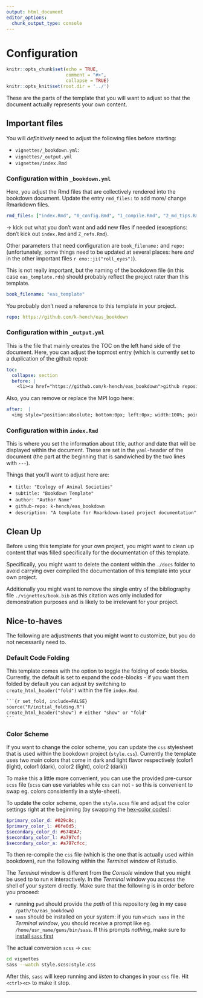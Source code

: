 ```yaml
---
output: html_document
editor_options:
  chunk_output_type: console
---
```


# Configuration

```r
knitr::opts_chunk$set(echo = TRUE,
                      comment = "#>",
                      collapse = TRUE)
knitr::opts_knit$set(root.dir = '../')
```

These are the parts of the template that you will want to adjust so that the document actually represents your own content.

## Important files

You will *definitively* need to adjust the following files before starting:

- `vignettes/_bookdown.yml`:
- `vignettes/_output.yml`
- `vignettes/index.Rmd`

### Configuration within `_bookdown.yml`

Here, you adjust the Rmd files that are collectively rendered into the bookdown document.
Update the entry `rmd_files:` to add more/ change Rmarkdown files.

```yml
rmd_files: ["index.Rmd", "0_config.Rmd", "1_compile.Rmd", "2_md_tips.Rmd", "3_template_script.Rmd", "Z_refs.Rmd"]
```

$\rightarrow$ kick out what you don't want and add new files if needed (exceptions: don't kick out `index.Rmd` and `Z_refs.Rmd`).

Other parameters that need configuration are `book_filename:` and `repo:` (unfortunately, some things need to be updated at several places: here *and* in the other important files `r emo::ji("roll_eyes")`).

This is not really important, but the naming of the bookdown file (in this case `eas_template.rds`) should probably reflect the project rater than this template.

```yml
book_filename: "eas_template"

```

You probably don't need a reference to this template in your project.

```yml
repo: https://github.com/k-hench/eas_bookdown
```

### Configuration within `_output.yml`

This is the file that mainly creates the TOC on the left hand side of the document.
Here, you can adjust the topmost entry (which is currently set to a duplication of the github repo):

```yml
toc:
  collapse: section
  before: |
    <li><a href="https://github.com/k-hench/eas_bookdown">github repository</a></li>
```

Also, you can remove or replace the MPI logo here:

```yml
after:  |
  <img style="position:absolute; bottom:0px; left:0px; width:100%; pointer-events:none;" src="./img/eas_logo.svg">
```

### Configuration within `index.Rmd`

This is where you set the information about title, author and date that will be displayed within the document.
These are set in the `yaml`-header of the document (the part at the beginning that is sandwiched by the two lines with `---`).

Things that you'll want to adjust here are:

- `title: "Ecology of Animal Societies"`
- `subtitle: "Bookdown Template"`
- `author: "Author Name"`
- `github-repo: k-hench/eas_bookdown`
- `description: "A template for Rmarkdown-based project documentation"`

## Clean Up

Before using this template for your own project, you might want to clean up content that was filled specifically for the documentation of this template.

Specifically, you might want to delete the content within the `./docs` folder to avoid carrying over compiled the documentation of this template into your own project.

Additionally you might want to remove the single entry of the bibliography file `./vignettes/book.bib` as this citation was only included for demonstration purposes and is likely to be irrelevant for your project.

## Nice-to-haves

The following are adjustments that you might *want* to customize, but you do not necessarily need to.

### Default Code Folding

This template comes with the option to toggle the folding of code blocks.
Currently, the default is set to expand the code-blocks - if you want them folded by default you can adjust by switching to `create_html_header("fold")` within the file `index.Rmd`. 

```md
`​``{r set_fold, include=FALSE}
source("R/initial_folding.R")
create_html_header("show") # either "show" or "fold"
`​``
```

### Color Scheme

If you want to change the color scheme, you can update the `css` stylesheet that is used within the bookdown project (`style.css`).
Currently the template uses two main colors that come in dark and light flavor respectively (<span class="c1l">color1 (light)</span>, <span class="c1d">color1 (dark)</span>, <span class="c2l">color2 (light)</span>, <span class="c2d">color2 (dark)</span>)

To make this a little more convenient, you can use the provided pre-cursor `scss` file (`scss` can use variables while `css` can not - so this is convenient to swap eg. colors consistently in a style-sheet).

To update the color scheme, open the `style.scss` file and adjust the color settings right at the beginning (by swapping the [hex-color codes](https://www.hexcolortool.com/#029c8c)):

```scss
$primary_color_d: #029c8c;
$primary_color_l: #6fe0d5;
$secondary_color_d: #674EA7;
$secondary_color_l: #a797cf;
$secondary_color_a: #a797cfcc;
```

To then re-compile the `css` file (which is the one that is actually used within bookdown), run the following within the *Terminal* window of Rstudio.

:::beware
The *Terminal* window is different from the *Console* window that you might be used to to run `R` interactively.
In the *Terminal* window you access the shell of your system directly. Make sure that the following is in order before you proceed:

- running `pwd` should provide the *path* of this repository (eg in my case `/path/to/eas_bookdown`)
- `sass` should be installed on your system: if you run `which sass` in the *Terminal window*, you should receive a prompt like eg. `/home/usr_name/gems/bin/sass`. If this prompts *nothing*, make sure to [install `sass` first](https://sass-lang.com/install)
:::

The actual conversion `scss` $\rightarrow$ `css`:
```sh
cd vignettes
sass --watch style.scss:style.css
```

After this, `sass` will keep running and *listen* to changes in your `css` file.
Hit `<ctrl><c>` to make it stop.

---
